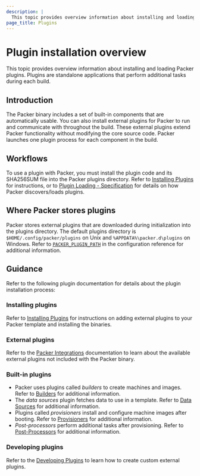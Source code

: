 ```yaml
---
description: |
  This topic provides overview information about installing and loading Packer plugins
page_title: Plugins
---
```


# Plugin installation overview

This topic provides overview information about installing and loading Packer plugins. Plugins are standalone applications that perform additional tasks during each build.

## Introduction

The Packer binary includes a set of built-in components that are automatically usable. You can also install external plugins for Packer to run and communicate with throughout the build. These external plugins extend Packer functionality without modifying the core source code. Packer launches one plugin process for each component in the build.

## Workflows

To use a plugin with Packer, you must install the plugin code and its SHA256SUM file into the Packer plugins directory.
Refer to [Installing Plugins](/packer/docs/plugins/install) for instructions, or to [Plugin Loading - Specification](/packer/docs/plugins/creation/plugin-load-spec) for details on how Packer discovers/loads plugins.

## Where Packer stores plugins

Packer stores external plugins that are downloaded during initialization into the plugins directory. The default plugins directory is `$HOME/.config/packer/plugins` on Unix and  `%APPDATA%\packer.d\plugins` on Windows. Refer to [`PACKER_PLUGIN_PATH`](/packer/docs/configure#packer_plugin_path) in the configuration reference for additional information.

## Guidance

Refer to the following plugin documentation for details about the plugin installation process:

### Installing plugins

Refer to [Installing Plugins](/packer/docs/plugins/install) for instructions on adding external plugins to your Packer template and installing the binaries.

### External plugins

Refer to the [Packer Integrations](/packer/integrations) documentation to learn about the available external plugins not included with the Packer binary.


### Built-in plugins

- Packer uses plugins called _builders_ to create machines and images. Refer to [Builders](/packer/docs/builders) for additional information.
- The _data sources_ plugin fetches data to use in a template. Refer to [Data Sources](/packer/docs/datasources) for additional information.
- Plugins called _provisioners_ install and configure machine images after booting. Refer to [Provisioners](/packer/docs/provisioners) for additional information.
- _Post-processors_ perform additional tasks after provisioning. Refer to [Post-Processors](/packer/docs/post-processors) for additional information.


### Developing plugins

Refer to the [Developing Plugins](/packer/docs/plugins/creation) to learn how to create custom external plugins.

